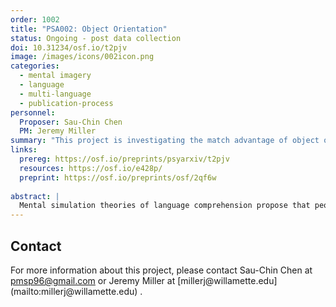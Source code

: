 ```yaml
---
order: 1002
title: "PSA002: Object Orientation"
status: Ongoing - post data collection
doi: 10.31234/osf.io/t2pjv
image: /images/icons/002icon.png
categories:
  - mental imagery
  - language
  - multi-language
  - publication-process
personnel:
  Proposer: Sau-Chin Chen
  PM: Jeremy Miller
summary: "This project is investigating the match advantage of object orientation on sentence verification; results will provide insight on perceptual simulation processes."
links:
  prereg: https://osf.io/preprints/psyarxiv/t2pjv 
  resources: https://osf.io/e428p/
  preprint: https://osf.io/preprints/osf/2qf6w
  
abstract: |
  Mental simulation theories of language comprehension propose that people automatically create mental representations of real objects. Evidence from sentence-picture verification tasks has shown that people mentally represent various visual properties such as shape, color, and size. However, the evidence for mental simulations of object orientation is limited. We report a study that investigates the match advantage of object orientation across speakers of different languages. This multi-laboratory project aims to achieve two objectives. First, we examine the replicability of the match advantage of object orientation across multiple languages and laboratories. Second, we will use a mental rotation task to measure participants’ mental imagery after the sentence-picture verification task. The relationship between the participants’ performance of the two tasks will provide a cross-linguistic examination of perceptual simulation processes. With the (broad) evaluation of individual mental imagery ability and potential linguistic moderators, we expect a robust estimation of match advantage of object orientation.
---
```


## Contact

For more information about this project, please contact Sau-Chin Chen at [pmsp96@gmail.com](mailto:pmsp96@gmail.com) or Jeremy Miller at [millerj@willamette.edu] (mailto:millerj@willamette.edu) .
